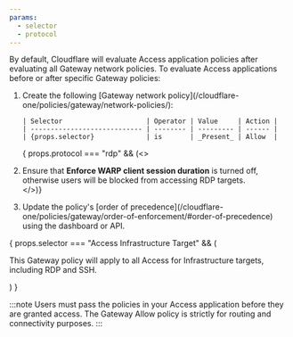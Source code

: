 ```yaml
---
params:
  - selector
  - protocol
---
```


By default, Cloudflare will evaluate Access application policies after evaluating all Gateway network policies. To evaluate Access applications before or after specific Gateway policies:

<ol>
<li>
Create the following [Gateway network policy](/cloudflare-one/policies/gateway/network-policies/):

	| Selector                     | Operator | Value     | Action |
	| ---------------------------- | -------- | --------- | ------ |
	| {props.selector}             | is       | _Present_ | Allow  |
</li>

{ props.protocol === "rdp" && (<> <li> Ensure that <strong>Enforce WARP client session duration</strong> is turned off, otherwise users will be blocked from accessing RDP targets. </li> </>)}

<li>
Update the policy's [order of precedence](/cloudflare-one/policies/gateway/order-of-enforcement/#order-of-precedence) using the dashboard or API.
</li>

</ol>

{ props.selector === "Access Infrastructure Target" &&	(<p> This Gateway policy will apply to all Access for Infrastructure targets, including RDP and SSH. </p>) }

:::note
Users must pass the policies in your Access application before they are granted access. The Gateway Allow policy is strictly for routing and connectivity purposes.
:::

